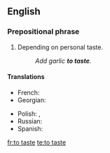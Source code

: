 {{also|taste}}
==English==

===Prepositional phrase===
{{head|en|prepositional phrase}}

# {{lb|en|cooking}} Depending on personal taste.
#: ''Add garlic '''to taste'''.''

====Translations====
{{trans-top|depending on personal taste}}
* French: {{t|fr|au goût}}
* Georgian: {{t|ka|გემოვნებით}}
{{trans-mid}}
* Polish: {{t|pl|do smaku}}, {{t|pl|do smaku}}
* Russian: {{t|ru|по вку́су}}
* Spanish: {{t|es|al gusto}}
{{trans-bottom}}

[[fr:to taste]]
[[te:to taste]]